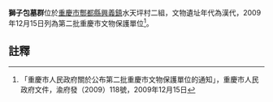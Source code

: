 {{msg:重慶市文物保護單位
|名稱 = 獅子包墓群
|編號 = 24
|圖片 = 
|級別 = 6
|分類 = 
|時代 = 漢代
|地点 = [[酆都縣|酆都縣]][[興義鎮|興義鎮]]水天坪村二組
|坐標 = 
|登錄 = 2009年12月15日
}}
'''獅子包墓群'''位於[[重慶市|重慶市]][[酆都縣|酆都縣]][[興義鎮|興義鎮]]水天坪村二組，文物遺址年代為漢代，2009年12月15日列為第二批重慶市文物保護單位<ref>「重慶市人民政府關於公布第二批重慶市文物保護單位的通知」，重慶市人民政府文件，渝府發（2009）118號，2009年12月15日</ref>。
== 註釋 ==
{{reflist}}
{{文物保護單位小作品}}